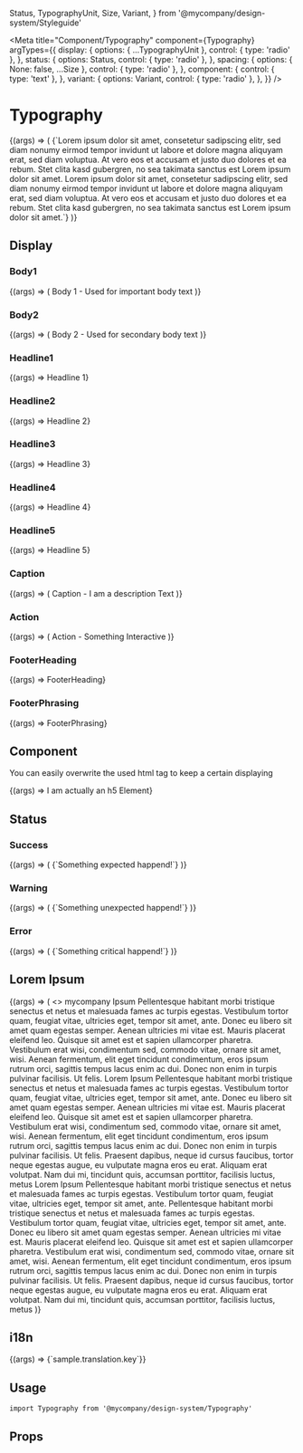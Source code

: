   Status,
  TypographyUnit,
  Size,
  Variant,
} from '@mycompany/design-system/Styleguide'

<Meta
  title="Component/Typography"
  component={Typography}
  argTypes={{
    display: {
      options: { ...TypographyUnit },
      control: { type: 'radio' },
    },
    status: {
      options: Status,
      control: { type: 'radio' },
    },
    spacing: {
      options: { None: false, ...Size },
      control: { type: 'radio' },
    },
    component: {
      control: { type: 'text' },
    },
    variant: {
      options: Variant,
      control: { type: 'radio' },
    },
  }}
/>

# Typography

<Story name="Basic">
  {(args) => (
    <Typography {...args}>
      {`Lorem ipsum dolor sit amet, consetetur sadipscing elitr, sed diam nonumy
      eirmod tempor invidunt ut labore et dolore magna aliquyam erat, sed diam
      voluptua. At vero eos et accusam et justo duo dolores et ea rebum. Stet
      clita kasd gubergren, no sea takimata sanctus est Lorem ipsum dolor sit
      amet. Lorem ipsum dolor sit amet, consetetur sadipscing elitr, sed diam
      nonumy eirmod tempor invidunt ut labore et dolore magna aliquyam erat, sed
      diam voluptua. At vero eos et accusam et justo duo dolores et ea rebum.
      Stet clita kasd gubergren, no sea takimata sanctus est Lorem ipsum dolor
      sit amet.`}
    </Typography>
  )}
</Story>

## Display

### Body1

<Canvas>
  <Story name="Display: Body1" args={{ display: TypographyUnit.Body1 }}>
    {(args) => (
      <Typography {...args}>Body 1 - Used for important body text</Typography>
    )}
  </Story>
</Canvas>

### Body2

<Canvas>
  <Story name="Display: Body2" args={{ display: TypographyUnit.Body2 }}>
    {(args) => (
      <Typography {...args}>Body 2 - Used for secondary body text</Typography>
    )}
  </Story>
</Canvas>

### Headline1

<Canvas>
  <Story name="Display: Headline1" args={{ display: TypographyUnit.Headline1 }}>
    {(args) => <Typography {...args}>Headline 1</Typography>}
  </Story>
</Canvas>

### Headline2

<Canvas>
  <Story name="Display: Headline2" args={{ display: TypographyUnit.Headline2 }}>
    {(args) => <Typography {...args}>Headline 2</Typography>}
  </Story>
</Canvas>

### Headline3

<Canvas>
  <Story name="Display: Headline3" args={{ display: TypographyUnit.Headline3 }}>
    {(args) => <Typography {...args}>Headline 3</Typography>}
  </Story>
</Canvas>

### Headline4

<Canvas>
  <Story name="Display: Headline4" args={{ display: TypographyUnit.Headline4 }}>
    {(args) => <Typography {...args}>Headline 4</Typography>}
  </Story>
</Canvas>

### Headline5

<Canvas>
  <Story name="Display: Headline5" args={{ display: TypographyUnit.Headline5 }}>
    {(args) => <Typography {...args}>Headline 5</Typography>}
  </Story>
</Canvas>

### Caption

<Canvas>
  <Story name="Display: Caption" args={{ display: TypographyUnit.Caption }}>
    {(args) => (
      <Typography {...args}>Caption - I am a description Text</Typography>
    )}
  </Story>
</Canvas>

### Action

<Canvas>
  <Story name="Display: Action" args={{ display: TypographyUnit.Action }}>
    {(args) => (
      <Typography {...args}>Action - Something Interactive</Typography>
    )}
  </Story>
</Canvas>

### FooterHeading

<Canvas>
  <Story
    name="Display: FooterHeading"
    args={{ display: TypographyUnit.FooterHeading }}
  >
    {(args) => <Typography {...args}>FooterHeading</Typography>}
  </Story>
</Canvas>

### FooterPhrasing

<Canvas>
  <Story
    name="Display: FooterPhrasing"
    args={{ display: TypographyUnit.FooterPhrasing }}
  >
    {(args) => <Typography {...args}>FooterPhrasing</Typography>}
  </Story>
</Canvas>

## Component

You can easily overwrite the used html tag to keep a certain displaying

<Canvas>
  <Story
    name="Component"
    args={{ display: TypographyUnit.Headline1, component: 'h5' }}
  >
    {(args) => <Typography {...args}>I am actually an h5 Element</Typography>}
  </Story>
</Canvas>

## Status

### Success

<Canvas>
  <Story name="Status: Success" args={{ status: Status.Success }}>
    {(args) => (
      <Typography {...args}>{`Something expected happend!`}</Typography>
    )}
  </Story>
</Canvas>

### Warning

<Canvas>
  <Story name="Status: Warning" args={{ status: Status.Warning }}>
    {(args) => (
      <Typography {...args}>{`Something unexpected happend!`}</Typography>
    )}
  </Story>
</Canvas>

### Error

<Canvas>
  <Story name="Status: Error" args={{ status: Status.Error }}>
    {(args) => (
      <Typography {...args}>{`Something critical happend!`}</Typography>
    )}
  </Story>
</Canvas>

## Lorem Ipsum

<Canvas>
  <Story name="Lorem Ipsum" args={{ spacing: Size.ExtraLarge }}>
    {(args) => (
      <>
        <Typography display="headline1">mycompany Ipsum</Typography>
        <Typography display="body1">
          Pellentesque habitant morbi tristique senectus et netus et malesuada
          fames ac turpis egestas. Vestibulum tortor quam, feugiat vitae,
          ultricies eget, tempor sit amet, ante. Donec eu libero sit amet quam
          egestas semper. Aenean ultricies mi vitae est. Mauris placerat
          eleifend leo. Quisque sit amet est et sapien ullamcorper pharetra.
          Vestibulum erat wisi, condimentum sed, commodo vitae, ornare sit amet,
          wisi. Aenean fermentum, elit eget tincidunt condimentum, eros ipsum
          rutrum orci, sagittis tempus lacus enim ac dui. Donec non enim in
          turpis pulvinar facilisis. Ut felis.
        </Typography>
        <Typography display="headline2">Lorem Ipsum</Typography>
        <Typography display="body2">
          Pellentesque habitant morbi tristique senectus et netus et malesuada
          fames ac turpis egestas. Vestibulum tortor quam, feugiat vitae,
          ultricies eget, tempor sit amet, ante. Donec eu libero sit amet quam
          egestas semper. Aenean ultricies mi vitae est. Mauris placerat
          eleifend leo. Quisque sit amet est et sapien ullamcorper pharetra.
          Vestibulum erat wisi, condimentum sed, commodo vitae, ornare sit amet,
          wisi. Aenean fermentum, elit eget tincidunt condimentum, eros ipsum
          rutrum orci, sagittis tempus lacus enim ac dui. Donec non enim in
          turpis pulvinar facilisis. Ut felis. Praesent dapibus, neque id cursus
          faucibus, tortor neque egestas augue, eu vulputate magna eros eu erat.
          Aliquam erat volutpat. Nam dui mi, tincidunt quis, accumsan porttitor,
          facilisis luctus, metus
        </Typography>
        <Typography display="headline2">Lorem Ipsum</Typography>
        <Typography display="caption">
          Pellentesque habitant morbi tristique senectus et netus et malesuada
          fames ac turpis egestas. Vestibulum tortor quam, feugiat vitae,
          ultricies eget, tempor sit amet, ante.
        </Typography>
        <Typography display="body2">
          Pellentesque habitant morbi tristique senectus et netus et malesuada
          fames ac turpis egestas. Vestibulum tortor quam, feugiat vitae,
          ultricies eget, tempor sit amet, ante. Donec eu libero sit amet quam
          egestas semper. Aenean ultricies mi vitae est. Mauris placerat
          eleifend leo. Quisque sit amet est et sapien ullamcorper pharetra.
          Vestibulum erat wisi, condimentum sed, commodo vitae, ornare sit amet,
          wisi. Aenean fermentum, elit eget tincidunt condimentum, eros ipsum
          rutrum orci, sagittis tempus lacus enim ac dui. Donec non enim in
          turpis pulvinar facilisis. Ut felis. Praesent dapibus, neque id cursus
          faucibus, tortor neque egestas augue, eu vulputate magna eros eu erat.
          Aliquam erat volutpat. Nam dui mi, tincidunt quis, accumsan porttitor,
          facilisis luctus, metus
        </Typography>
      </>
    )}
  </Story>
</Canvas>

## i18n

<Canvas>
  <Story name="i18n">
    {(args) => <Typography {...args}>{`sample.translation.key`}</Typography>}
  </Story>
</Canvas>

## Usage

```tsx
import Typography from '@mycompany/design-system/Typography'
```

## Props

<ArgsTable of={Typography} />
